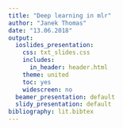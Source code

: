 ```yaml
---
title: "Deep learning in mlr"
author: "Janek Thomas"
date: "13.06.2018"
output:
  ioslides_presentation:
    css: txt_slides.css
    includes:
      in_header: header.html
    theme: united
    toc: yes
    widescreen: no
  beamer_presentation: default
  slidy_presentation: default
bibliography: lit.bibtex
---
```

